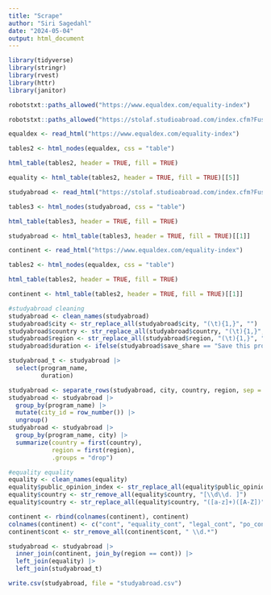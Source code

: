 ```yaml
---
title: "Scrape"
author: "Siri Sagedahl"
date: "2024-05-04"
output: html_document
---
```


```r
library(tidyverse)
library(stringr)
library(rvest)
library(httr)
library(janitor)
```


```r
robotstxt::paths_allowed("https://www.equaldex.com/equality-index")

robotstxt::paths_allowed("https://stolaf.studioabroad.com/index.cfm?FuseAction=Programs.ListAll&type=1")
```

```r
equaldex <- read_html("https://www.equaldex.com/equality-index")

tables2 <- html_nodes(equaldex, css = "table") 

html_table(tables2, header = TRUE, fill = TRUE)

equality <- html_table(tables2, header = TRUE, fill = TRUE)[[5]]
```


```r
studyabroad <- read_html("https://stolaf.studioabroad.com/index.cfm?FuseAction=Programs.ListAll&type=1")

tables3 <- html_nodes(studyabroad, css = "table") 

html_table(tables3, header = TRUE, fill = TRUE)

studyabroad <- html_table(tables3, header = TRUE, fill = TRUE)[[1]]
```
```r
continent <- read_html("https://www.equaldex.com/equality-index")

tables2 <- html_nodes(equaldex, css = "table") 

html_table(tables2, header = TRUE, fill = TRUE)

continent <- html_table(tables2, header = TRUE, fill = TRUE)[[1]]
```

```r
#studyabroad cleaning
studyabroad <- clean_names(studyabroad)
studyabroad$city <- str_replace_all(studyabroad$city, "(\t){1,}", "")
studyabroad$country <- str_replace_all(studyabroad$country, "(\t){1,}", "")
studyabroad$region <- str_replace_all(studyabroad$region, "(\t){1,}", "")
studyabroad$duration <- ifelse(studyabroad$save_share == "Save this program", "J-term", "Semester")
```

```r
studyabroad_t <- studyabroad |>
  select(program_name,
         duration)
```

```r
studyabroad <- separate_rows(studyabroad, city, country, region, sep = "\n")
studyabroad <- studyabroad |>
  group_by(program_name) |>
  mutate(city_id = row_number()) |>
  ungroup()
studyabroad <- studyabroad |>
  group_by(program_name, city) |>
  summarize(country = first(country),
            region = first(region),
            .groups = "drop")
```

```r
#equality equality
equality <- clean_names(equality)
equality$public_opinion_index <- str_replace_all(equality$public_opinion_index, "â.", "50")
equality$country <- str_remove_all(equality$country, "[\\d\\d. ]")
equality$country <- str_replace_all(equality$country, "([a-z]+)([A-Z])", "\\1 \\2")
```

```r
continent <- rbind(colnames(continent), continent)
colnames(continent) <- c("cont", "equality_cont", "legal_cont", "po_cont")
continent$cont <- str_remove_all(continent$cont, " \\d.*")
```

```r
studyabroad <- studyabroad |>
  inner_join(continent, join_by(region == cont)) |>
  left_join(equality) |>
  left_join(studyabroad_t)
```



```r
write.csv(studyabroad, file = "studyabroad.csv")
```

